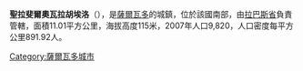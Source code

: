 {{Unreferenced|time=2021-05-08T03:28:59+00:00}}
{{expand language|es}}
'''聖拉斐爾奧瓦拉胡埃洛'''（{{lang-es|San Rafael Obrajuelo}}），是[[薩爾瓦多|薩爾瓦多]]的城鎮，位於該國南部，由[[拉巴斯省_(薩爾瓦多)|拉巴斯省]]負責管轄，面積11.01平方公里，海拔高度115米，2007年人口9,820，人口密度每平方公里891.92人。

{{Coord|13|30|N|88|56|W|display=title}}

{{ElSalvador-geo-stub}}
[[Category:薩爾瓦多城市|Category:薩爾瓦多城市]]